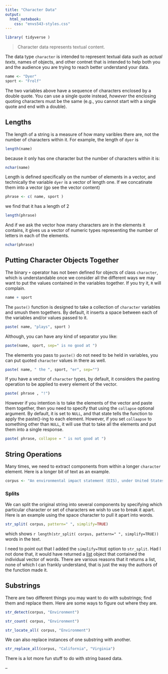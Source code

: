 ```yaml
---
title: "Character Data"
output: 
  html_notebook:
    css: "envs543-styles.css"
---
```


```r
library( tidyverse )
```



> Character data represents textual content.

The data type `character` is intended to represent textual data such as *actual texts*, names of objects, and other contnet that is intended to help both you and the audience you are trying to reach better understand your data. 

```r
name <- "Dyer"
sport <- "Frolf"
```

The two variables above have a sequence of characters enclosed by a double quote.  You can use a single quote instead, *however* the enclosing quoting characters must be the same (e.g., you cannot start with a single quote and end with a double).

## Lengths

The length of a string is a measure of how many varibles there are, not the number of characters within it.  For example, the length of `dyer` is

```r
length(name)
```

because it only has one character but the number of characters within it is:

```r
nchar(name)
```

Length is defined specifically on the number of elements in a vector, and technically the variable `dyer` is a vector of length one.  If we concatinate them into a vector (go see the vector content)

```r
phrase <- c( name, sport )
```

we find that it has a length of 2

```r
length(phrase)
```

And if we ask the vector how many characters are in the elements it contains, it gives us a vector of numeric types representing the number of letters in each of the elements.

```r
nchar(phrase)
```



## Putting Character Objects Together

The binary `+` operator has not been defined for objects of class `character`, which is understandable once we consider all the different ways we may want to put the values contained in the variables together.  If you try it, `R` will complain.

```r
name + sport
```

The `paste()` function is designed to take a collection of `character` variables and smush them togethers.  By default, it inserts a space between each of the variables and/or values passed to it.

```r
paste( name, "plays", sport )
```

Although, you can have any kind of separator you like:

```r
paste(name, sport, sep=" is no good at ")
```

The elements you pass to `paste()` do not need to be held in variables, you can put quoted `character` values in there as well.

```r
paste( name, " the ", sport, "er", sep="") 
```


If you have a vector of `character` types, by default, it considers the pasting operation to be applied to every element of the vector.

```r
paste( phrase , "!")
```

However if you intention is to take the elements of the vector and paste them together, then you need to specify that using the `collapse` optional argument.  By default, it is set to `NULL`, and that state tells the function to apply the paste()-ing to each element.  However, if you set `collaapse` to something other than `NULL`, it will use that to take all the elements and put them into a single response.

```r
paste( phrase, collapse = " is not good at ") 
```


## String Operations

Many times, we need to extract components from within a longer `character` element.  Here is a longer bit of text as an example.

```r
corpus <- "An environmental impact statement (EIS), under United States environmental law, is a document required by the 1969 National Environmental Policy Act (NEPA) for certain actions 'significantly affecting the quality of the human environment'.[1] An EIS is a tool for decision making. It describes the positive and negative environmental effects of a proposed action, and it usually also lists one or more alternative actions that may be chosen instead of the action described in the EIS. Several U.S. state governments require that a document similar to an EIS be submitted to the state for certain actions. For example, in California, an Environmental Impact Report (EIR) must be submitted to the state for certain actions, as described in the California Environmental Quality Act (CEQA). One of the primary authors of the act is Lynton K. Caldwell."
```

### Splits

We can split the original string into several components by specifying which particular character or set of characters we wish to use to break it apart.  Here is an example using the space character to pull it apart into words.


```r
str_split( corpus, pattern=" ", simplify=TRUE)
```

which shows `r length(str_split( corpus, pattern=" ", simplify=TRUE))` words in the text.  

<div class="box-yellow">I need to point out that I added the `simplify=TRUE` option to `str_split`.  Had I not done that, it would have returned a [list](../lists/narriative.html) object that contained the individual vector of words. There are various reasons that it returns a list, none of which I can frankly understand, that is just the way the authors of the function made it.</div>

## Substrings

There are two different things you may want to do with substrings; find them and replace them.  Here are some ways to figure out where they are.

```r
str_detect(corpus, "Environment")
```

```r
str_count( corpus, "Environment")
```

```r
str_locate_all( corpus, "Environment")
```

We can also replace instances of one substring with another.

```r
str_replace_all(corpus, "California", "Virginia")
```

There is a lot more fun stuff to do with string based data.

-- 


